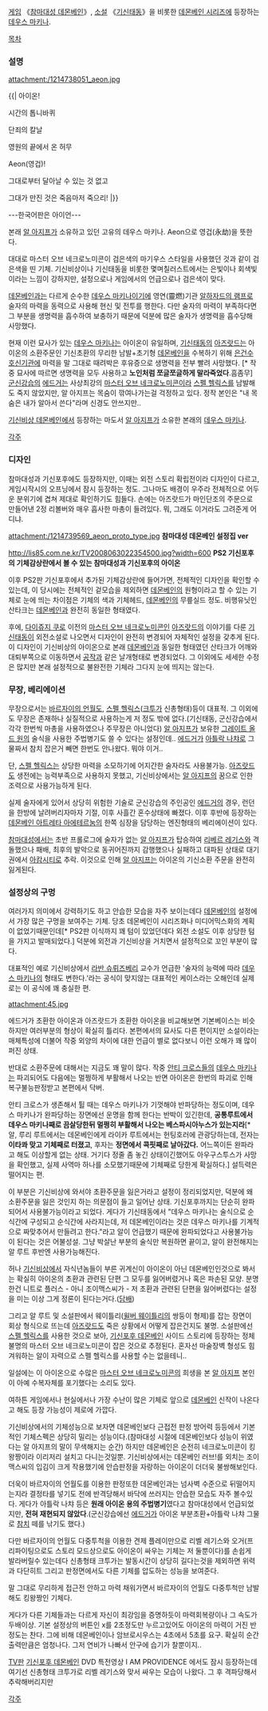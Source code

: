 [[게임]] 《[[참마대성 데몬베인]]》, [[소설]] 《[[기신태동]]》을 비롯한 [[데몬베인 시리즈]]에 등장하는 [[데우스 마키나]].

[[목차]]
=== 설명 ===
attachment:/1214738051_aeon.jpg

{{|
아이온!

시간의 톱니바퀴

단죄의 칼날

영원의 끝에서 온 허무

Aeon(영겁)!

그대로부터 달아날 수 있는 것 없고

그대가 만진 것은 죽음마저 죽으리!
|}}

---한국어판은 아이언---

본래 [[알 아지프]]가 소유하고 있던 고유의 데우스 마키나. Aeon으로 영겁(永劫)을 뜻한다.

대대로 마스터 오브 네크로노미콘이 검은색의 마기우스 스타일을 사용했던 것과 같이 검은색을 띤 기체. 기신비상이나 기신태동을 비롯한 몇며칠러스트에서는 은빛이나 회색빛이라는 느낌이 강하지만, 설정으로나 게임에서의 언급으로나 검은색이 맞다.

[[데몬베인]]과는 다르게 순수한 [[데우스 마키나]]이기에 영연(靈燃)기관 [[알하자드의 램프]]로 술자의 마력을 동력으로 사용해 현신 및 전투를 행한다. 다만 술자의 마력이 부족하다면 그 부분을 생명력을 흡수하여 보충하기 때문에 덕분에 많은 술자가 생명력을 흡수당해 사망했다.

현재 이런 묘사가 있는 [[데우스 마키나]]는 아이온이 유일하며, [[기신태동]]의 [[아즈랏드]]는 아이온의 소환주문인 기신초환의 무리한 남발+초기형 [[데몬베인]]을 수복하기 위해 [[은건수호신기관]]에 마력을 말 그대로 때려박은 후유증으로 생명력을 전부 빨려 사망했다. [* 작중 묘사에 따르면 생명력을 모두 사용하고 '''노인처럼 쪼글쪼글하게 말라죽었다'''.흠좀무] [[군신강습]]의 [[에드거]]는 사상최강의 [[마스터 오브 네크로노미콘]]이라 [[스펠 헬릭스]]를 남발해도 죽지 않았지만, 알 아지프는 목숨이 깎여나가는걸 걱정하고 있다. 정작 본인은 "내 목숨은 내가 알아서 쓴다"라며 신경도 안쓰지만..

[[기신비상 데몬베인]]에서 등장하는 마도서 [[알 아지프]]가 소유한 본래의 [[데우스 마키나]].

[[각주]]

=== 디자인 === 
참마대성과 기신포후에도 등장하지만, 이때는 외전 스토리 확립전이라 디자인이 다르고, 게임시작시의 오프닝에서 잠시 등장하는 정도. 그나마도 배경이 우주라 전체적으로 어두운 분위기에 겹쳐 제대로 확인하기도 힘들다. 손에는 아즈랏드가 마인단조의 주문으로 만들어낸 2정 리볼버와 매우 흡사한 마총이 들려있다. 뭐, 그래도 이거라도 그려준게 어디냐.

attachment:/1214739569_aeon_proto_type.jpg
'''참마대성 데몬베인 설정집 ver'''

http://lis85.com.ne.kr/TV2008063022354500.jpg?width=600
'''PS2 기신포후의 기체감상란에서 볼 수 있는 참마대성과 기신포후의 아이온'''

이후 PS2판 기신포후에서 추가된 기체감상란에 들어가면, 전체적인 디자인을 확인할 수 있는데, 이 당시에는 전체적인 겉모습을 제외하면 [[데몬베인]]의 원형이라고 할 수 있는 기체로 눈에 띄는 차이점은 기체의 색과 기체헤드, [[데몬베인]]의 무릎실드 정도. 비행유닛인 산타크는 [[데몬베인]]과 완전히 동일한 형태였다.

후에, [[다이쥬지 쿠로]] 이전의 [[마스터 오브 네크로노미콘]]인 [[아즈랏드]]의 이야기를 다룬 [[기신태동]]이 외전소설로 나오면서 디자인이 완전히 변경되어 자체적인 설정을 갖추게 된다. 이 디자인이 기신비상의 아이온으로 본래 [[데몬베인]]과 동일한 형태였던 산타크가 어깨와 대퇴부쪽으로 이동하면서 [[공작]]과 같은 날개형태로 변경되었다. 그 이외에도 세세한 수정은 많지만 본래 설정적으로 불완전한 기체라 그다지 눈에 띄지는 않는다.

=== 무장, 베리에이션 === 
무장으로서는 [[바르자이의 언월도]], [[스펠 헬릭스]]([[크투가]] 신총형태)등이 대표적. 그 이외에도 무장은 존재하나 실질적으로 사용하는게 저 정도 밖에 없다.(기신태동, 군신강습에서 각각 한번씩 마총을 사용하였으나 주무장은 아니었다) [[알 아지프]]가 보유한 [[그레이트 올드 원]]의 술식을 사용한 주법병기도 쓸 수 있다는 설정인데.. [[에드거]]가 [[아틀락 나챠]]로 그물짜서 참치 잡은거 빼면 한번도 안나왔다. 뭐야 이거..

단, [[스펠 헬릭스]]는 상당한 마력을 소모하기에 어지간한 술자라도 사용불가능. [[아즈랏드]]도 생전에는 능력부족으로 사용하지 못했고, 기신비상에서는 [[알 아지프]]의 꿈으로 인한 조력으로 사용가능하게 된다. 

실제 술자에게 있어서 상당히 위험한 기술로 군신강습의 주인공인 [[에드거]]의 경우, 런던을 한방에 날려버리자마자 기절, 이후 사흘간 혼수상태에 빠졌다. 이후 후반에 등장하는 [[데몬베인 아트레타 아에테르눔]]의 한쪽 심장을 담당하는 엔진형태의 베리에이션이 있다.

[[참마대성]]에서는 초반 프롤로그에 술자가 없는 [[알 아지프]]가 탑승하여 [[리베르 레기스]]와 격돌했으나 패배, 최후의 발악으로 동귀어진까지 감행했으나 실패하고 대파된 상태로 대기권에서 [[아캄시티]]로 추락. 이것으로 인해 [[알 아지프]]는 아이온의 기신소환 주문을 완전히 잃게된다.

=== 설정상의 구멍 === 
여러가지 의미에서 강력하기도 하고 안습한 모습을 자주 보이는데다 [[데몬베인]]의 설정에서 가장 많은 구멍을 보여주는 기체. 당초 데몬베인이 시리즈화나 미디어믹스화의 계획이 없었기때문인데[* PS2판 이식까지 꽤 텀이 있었던데다 외전 소설도 이후 상당한 텀을 가지고 발매되었다.] 덕분에 외전과 기신비상을 거치면서 설정적으로 꼬인 부분이 많다.

대표적인 예로 기신비상에서 [[라반 슈뤼즈베리]] 교수가 언급한 '술자의 능력에 따라 [[데우스 마키나]]의 형태도 변한다.'라는 공식이 맞지않는 대표적인 케이스라는 오해인데 실제로는 이 공식에 꽤 충실한 편.


attachment:45.jpg

에드거가 초환한 아이온과 아즈랏드가 초환한 아이온을 비교해보면 기본베이스는 비슷하지만 여러부분의 형상이 확실히 틀리다. 본편에서의 묘사도 다른 편이지만 소설이라는 매체특성에 더불어 작중 외양의 차이에 대한 언급이 별로 없다보니 이런 오해가 꽤 많이 퍼진 상태.


반대로 소환주문에 대해서는 지금도 꽤 말이 많다. 작중 [[안티 크로스]]들의 [[데우스 마키나]]는 파괴되어도 다음에는 멀쩡하게 부활해서 나오는 반면 아이온은 한번의 파괴로 인해 복구불능판정받고 본편에서 닥버.

안티 크로스가 생존해서 튈 때는 데우스 마키나가 기껏해야 반파당하는 정도이며, 데우스 마키나가 완파당하는 장면에선 운명을 함께 한다는 반박이 있긴한데, '''공통루트에서 데우스 마키나째로 끔살당한뒤 멀쩡히 부활해서 나오는 베스파시아누스가 있는지라'''[* 알, 루리 루트에서는 데몬베인에게 라이카 루트에서는 헌팅호러에 관광당하는데, 전자는 '''이타콰 맞고 기체째로 터졌고''', 후자는 '''정면에서 콕핏째로 날아갔다.''' 어느쪽이든 완파라고 해도 이상할게 없는 상태. 거기다 정줄 좀 놓긴 상태이긴했어도 아우구스투스가 사망을 확인했고, 실제 사역마 하나를 소모했기때문에 기체째로 당한게 확실하다.] 설득력은 떨어지는 편.

이 부분은 기신비상에 와서야 초환주문을 잃은거라고 설정이 정리되었지만, 덕분에 왜 소환주문을 잃은 것인지 하는 의문점이 들고 일어난 상태. 기신포후까지는 단순히 완파되어서 사용불가능이라고 되었다.
게다가 기신태동에서 "데우스 마키나는 술식으로 순식간에 구성되고 순식간에 사라지는데, 저 데몬베인이라는 것은 데우스 마키나를 기계적으로 짜맞추어서 만들려고 한다."라고 알이 언급했기 때문에 완파되었다고 사용불가능이 된다는 것은 어불성설. 그냥 박살난 부분의 술식만 복원하면 끝이고, 알이 완전해지는 알 루트 후반엔 사용가능해진다.

허나 [[기신비상]]에서 자식년놈들이 부른 귀계신이 아이온이 아닌 데몬베인인것으로 봐서는 확실히 아이온의 초환과 관련된 단편 그 모두를 잃어버렸거나 혹은 파손된 모양.
분명한건 니트로 플러스 - 아니 조이맥스씨가 - 저 초환과 관련된 단편을 잃어버렸다는 설정을 미는 이상 그게 정론이 된다는거다.([[담배]])

그리고 알 루트 및 소설판에서 웨이틀리([[윌버 웨이틀리]]의 쌍둥이 형제)를 잡는 장면이 회상 형식으로 뜨는데 [[아즈랏드]]도 죽은 상황에서 어떻게 잡은건지도 불명. 소설판에선 [[스펠 헬릭스]]를 사용한 것으로 보아, [[기신포후 데몬베인]] 사이드 스토리에 등장하는 정체불명의 마스터 오브 네크로노미콘이 잡은 것으로 추정된다. 혼자선 마술장벽 형성도 힘겨워하는 알이 자력으로 스펠 헬릭스를 사용할 수는 없을테니..

일설에는 이 아이온으로 수많은 [[마스터 오브 네크로노미콘]]의 희생을 본 [[알 아지프]] 본인이 아예 수복자체를 포기했다는 소리도 있다.

여하튼 게임에서나 현실에서나 가장 수난이 많은 기체로 앞으로 [[데몬베인]] 신작이 나온다고 해도 등장 가능성이 제로에 가깝다.

기신비상에서의 기체성능으로 보자면 데몬베인보다 근접전 판정 방어력 등등에서 기본적인 기체스펙은 상당히 밀리는 성능이다.(참마대성 시절에 데몬베인보다 성능이 위였다는 알 아지프의 말이 무색해지는 순간)
하지만 데몬베인은 순전히 네크로노미콘이 킹왕짱이라 이리저리 설치고 다니는것일뿐. 기신비상에서는 데몬베인 러브!를 외치는 조이맥스씨의 입김이 크게 작용했기에 안습판정을 자랑하는 아이온이 더더욱 불쌍해보인다.

더욱이 바르자이의 언월도를 이용한 판정또한 데몬베인과는 넘사벽 수준으로 뒤떨어지는지라 결정타를 넣기도 전에 반격당해서 바닥에 쓰러지는 안습한 모습도 자주 볼수있다.
게다가 아틀락 나챠 등은 '''원래 아이온 용의 주법병기'''였다고 참마대성에서 언급되었지만, '''전혀 재현되지 않았다'''.(군신강습에선 [[에드거]]가 아이온 부분초환+아틀락 나챠 그물로 [[참치]] 떼를 낚기도 했다.)

다만 바르자이의 언월도 다중투척을 이용한 견제 플레이만으로 리벨 레기스와 오거(프리파이팅으로도 스토리 모드상으로도 아이온이 싸우는 기체는 저 둘뿐이다)를 손쉽게 발라버릴수 있는데다 신총형태 크투가는 발동시간이 상당히 길다는것을 제외하면 위력과 다단히트 그리고 판정면에서도 다른 기체를 압도하는 성능을 보여준다.

말 그대로 무리하게 접근전 안하고 마력 채워가면서 바르자이의 언월도 다중투척만 남발해도 킹왕짱인 기체다.

게다가 다른 기체들과는 다르게 자신이 최강임을 증명하듯이 마력회복량이나 그 속도가 두배이상. 기본 설정상의 버튼인 x를 2초정도만 누르고있어도 아이온의 마력이 거진 반정도는 찬다. 그에 비해 데몬베인이나 암브로시우스는 4초에서 5초를 요구.
확실히 순간출력만큼은 엄청나다. 그저 연비가 나빠서 안구에 습기가 찰뿐이지..

[[TV판]] [[기신포후 데몬베인]] DVD 특전영상 I AM PROVIDENCE 에서도 잠시 등장하는데 여기선 신총형태 크투가로 리벨 레기스와 맞서 싸우는 모습이 나왔다. 그 후 격파당해서 추락해버리지만

[[각주]]
